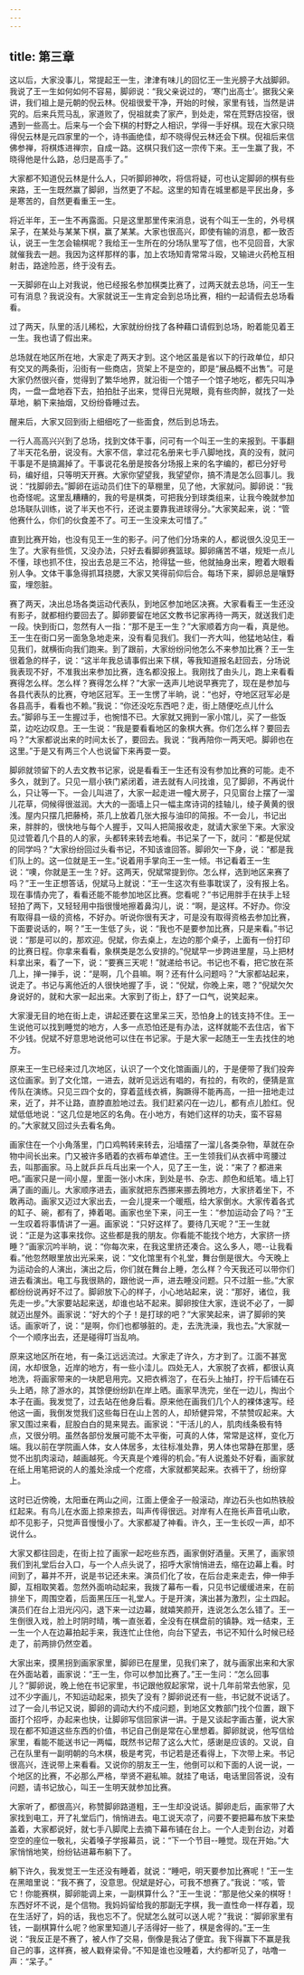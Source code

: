 ```yaml
---
---
---
```

title: 第三章
---



这以后，大家没事儿，常提起王一生，津津有味儿的回忆王一生光膀子大战脚卵。我说了王一生如何如何不容易，脚卵说：“我父亲说过的，‘寒门出高士’。据我父亲讲，我们祖上是元朝的倪云林。倪祖很爱干净，开始的时候，家里有钱，当然是讲究的。后来兵荒马乱，家道败了，倪祖就卖了家产，到处走，常在荒野店投宿，很遇到一些高士。后来与一个会下棋的村野之人相识，学得一手好棋。现在大家只晓得倪云林是元四家里的一个，诗书画绝佳，却不晓得倪云林还会下棋。倪祖后来信佛参禅，将棋炼进禅宗，自成一路。这棋只我们这一宗传下来。王一生赢了我，不晓得他是什么路，总归是高手了。”

大家都不知道倪云林是什么人，只听脚卵神吹，将信将疑，可也认定脚卵的棋有些来路，王一生既然赢了脚卵，当然更了不起。这里的知青在城里都是平民出身，多是寒苦的，自然更看重王一生。

将近半年，王一生不再露面。只是这里那里传来消息，说有个叫王一生的，外号棋呆子，在某处与某某下棋，赢了某某。大家也很高兴，即使有输的消息，都一致否认，说王一生怎会输棋呢？我给王一生所在的分场队里写了信，也不见回音，大家就催我去一趟。我因为这样那样的事，加上农场知青常常斗殴，又输进火药枪互相射击，路途险恶，终于没有去。

一天脚卵在山上对我说，他已经报名参加棋类比赛了，过两天就去总场，问王一生可有消息？我说没有。大家就说王一生肯定会到总场比赛，相约一起请假去总场看看。

过了两天，队里的活儿稀松，大家就纷纷找了各种藉口请假到总场，盼着能见着王一生。我也请了假出来。

总场就在地区所在地，大家走了两天才到。这个地区虽是省以下的行政单位，却只有交叉的两条街，沿街有一些商店，货架上不是空的，即是“展品概不出售”。可是大家仍然很兴奋，觉得到了繁华地界，就沿街一个馆子一个馆子地吃，都先只叫净肉，一盘一盘地吞下去，拍拍肚子出来，觉得日光晃眼，竟有些肉醉，就找了一处草地，躺下来抽烟，又纷纷昏睡过去。

醒来后，大家又回到街上细细吃了一些面食，然后到总场去。

一行人高高兴兴到了总场，找到文体干事，问可有一个叫王一生的来报到。干事翻了半天花名册，说没有。大家不信，拿过花名册来七手八脚地找，真的没有，就问干事是不是搞漏掉了。干事说花名册是按各分场报上来的名字编的，都已分好号码，编好组，只等明天开赛。大家你望望我，我望望你，搞不清是怎么回事儿。我说：“找脚卵去。”脚卵在运动员们住下的草棚里，见了他，大家就问。脚卵说：“我也奇怪呢。这里乱糟糟的，我的号是棋类，可把我分到球类组来，让我今晚就参加总场联队训练，说了半天也不行，还说主要靠我进球得分。”大家笑起来，说：“管他赛什么，你们的伙食差不了。可王一生没来太可惜了。”

直到比赛开始，也没有见王一生的影子。问了他们分场来的人，都说很久没见王一生了。大家有些慌，又没办法，只好去看脚卵赛篮球。脚卵痛苦不堪，规矩一点儿不懂，球也抓不住，投出去总是三不沾，抢得猛一些，他就抽身出来，瞪着大眼看别人争。文体干事急得抓耳挠腮，大家又笑得前仰后合。每场下来，脚卵总是嚷野蛮，埋怨脏。

赛了两天，决出总场各类运动代表队，到地区参加地区决赛。大家看看王一生还没有影子，就都相约要回去了。脚卵要留在地区文教书记家再待一两天，就送我们走一段。快到街口，忽然有人一指：“那不是王一生？”大家顺着方向一看，真是他。王一生在街口另一面急急地走来，没有看见我们。我们一齐大叫，他猛地站住，看见我们，就横街向我们跑来。到了跟前，大家纷纷问他怎么不来参加比赛？王一生很着急的样子，说：“这半年我总请事假出来下棋，等我知道报名赶回去，分场说我表现不好，不准我出来参加比赛，连名都没报上。我刚找了由头儿，跑上来看看赛得怎么样。怎么样？赛得怎么样？”大家一迭声儿地说早赛完了，现在是参加与各县代表队的比赛，夺地区冠军。王一生愣了半晌，说：“也好，夺地区冠军必是各县高手，看看也不赖。”我说：“你还没吃东西吧？走，街上随便吃点儿什么去。”脚卵与王一生握过手，也惋惜不已。大家就又拥到一家小馆儿，买了一些饭菜，边吃边叹息。王一生说：“我是要看看地区的象棋大赛。你们怎么样？要回去吗？”大家都说出来的时间太长了，要回去。我说：“我再陪你一两天吧。脚卵也在这里。”于是又有两三个人也说留下来再耍一耍。

脚卵就领留下的人去文教书记家，说是看看王一生还有没有参加比赛的可能。走不多久，就到了。只见一扇小铁门紧闭着，进去就有人问找谁，见了脚卵，不再说什么，只让等一下。一会儿叫进了，大家一起走进一幢大房子，只见窗台上摆了一溜儿花草，伺候得很滋润。大大的一面墙上只一幅主席诗词的挂轴儿，绫子黄黄的很浅。屋内只摆几把藤椅，茶几上放着几张大报与油印的简报。不一会儿，书记出来，胖胖的，很快地与每个人握手，又叫人把简报收走，就请大家坐下来。大家没见过管着几个县的人的家，头都转来转去地看。书记呆了一下，就问：“都是倪斌的同学吗？”大家纷纷回过头看书记，不知该谁回答。脚卵欠一下身，说：“都是我们队上的。这一位就是王一生。”说着用手掌向王一生一倾。书记看着王一生说：“噢，你就是王一生？好。这两天，倪斌常提到你。怎么样，选到地区来赛了吗？”王一生正想答话，倪斌马上就说：“王一生这次有些事耽误了，没有报上名。现在事情办完了，看看还能不能参加地区比赛。您看呢？”书记用胖手在扶手上轻轻拍了两下，又轻轻用中指很慢地擦着鼻沟儿，说：“啊，是这样。不好办。你没有取得县一级的资格，不好办。听说你很有天才，可是没有取得资格去参加比赛，下面要说话的，啊？”王一生低了头，说：“我也不是要参加比赛，只是来看。”书记说：“那是可以的，那欢迎。倪斌，你去桌上，左边的那个桌子，上面有一份打印的比赛日程。你拿来看看，象棋类是怎么安排的。”倪斌早一步跨进里屋，马上把材料拿出来，看了一下，说：“要赛三天呢！”就递给书记。书记也不看，把它放在茶几上，掸一掸手，说：“是啊，几个县嘛。啊？还有什么问题吗？”大家都站起来，说走了。书记与离他近的人很快地握了手，说：“倪斌，你晚上来，嗯？”倪斌欠欠身说好的，就和大家一起出来。大家到了街上，舒了一口气，说笑起来。

大家漫无目的地在街上走，讲起还要在这里呆三天，恐怕身上的钱支持不住。王一生说他可以找到睡觉的地方，人多一点恐怕还是有办法，这样就能不去住店，省下不少钱。倪斌不好意思地说他可以住在书记家。于是大家一起随王一生去找住的地方。

原来王一生已经来过几次地区，认识了一个文化馆画画儿的，于是便带了我们投奔这位画家。到了文化馆，一进去，就听见远远有唱的，有拉的，有吹的，便猜是宣传队在演练。只见三四个女的，穿着蓝线衣裤，胸蹶得不能再高，一扭一扭地走过来，近了，并不让路，直脖直脸地过去。我们赶紧闪在一边儿，都有点儿脸红。倪斌低低地说：“这几位是地区的名角。在小地方，有她们这样的功夫，蛮不容易的。”大家就又回过头去看名角。

画家住在一个小角落里，门口鸡鸭转来转去，沿墙摆了一溜儿各类杂物，草就在杂物中间长出来。门又被许多晒着的衣裤布单遮住。王一生领我们从衣裤中弯腰过去，叫那画家。马上就乒乒乓乓出来一个人，见了王一生，说：“来了？都进来吧。”画家只是一间小屋，里面一张小木床，到处是书、杂志、颜色和纸笔。墙上钉满了画的画儿。大家顺序进去，画家就把东西挪来挪去腾地方，大家挤着坐下，不敢再动。画家又迈过大家出去，一会儿提来一个暖瓶，给大家倒水。大家传着各式的缸子、碗，都有了，捧着喝。画家也坐下来，问王一生：“参加运动会了吗？”王一生叹着将事情讲了一遍。画家说：“只好这样了。要待几天呢？”王一生就说：“正是为这事来找你。这些都是我的朋友。你看能不能找个地方，大家挤一挤睡？”画家沉吟半晌，说：“你每次来，在我这里挤还凑合。这么多人，嗯--让我看看。”他忽然眼里放出光采来，说：“文化馆里有个礼堂，舞台倒是很大。今天晚上为运动会的人演出，演出之后，你们就在舞台上睡，怎么样？今天我还可以带你们进去看演出。电工与我很熟的，跟他说一声，进去睡没问题。只不过脏一些。”大家都纷纷说再好不过了。脚卵放下心的样子，小心地站起来，说：“那好，诸位，我先走一步。”大家要站起来送，却谁也站不起来。脚卵按住大家，连说不必了，一脚就迈出屋外。画家说：“好大的个子！是打球的吧？”大家笑起来，讲了脚卵的笑话。画家听了，说：“是啊，你们也都够脏的。走，去洗洗澡，我也去。”大家就一个一个顺序出去，还是碰得叮当乱响。

原来这地区所在地，有一条江远远流过。大家走了许久，方才到了。江面不甚宽阔，水却很急，近岸的地方，有一些小洼儿。四处无人，大家脱了衣裤，都很认真地洗，将画家带来的一块肥皂用完。又把衣裤泡了，在石头上抽打，拧干后铺在石头上晒，除了游水的，其馀便纷纷趴在岸上晒。画家早洗完，坐在一边儿，掏出个本子在画。我发觉了，过去站在他身后看。原来他在画我们几个人的裸体速写。经他这一画，我倒发觉我们这些每日在山上苦的人，却矫健异常，不禁赞叹起来。大家又围过来看，屁股白白的晃来晃去。画家说：“干活儿的人，肌肉线条极有特点，又很分明。虽然各部份发展可能不太平衡，可真的人体，常常是这样，变化万端。我以前在学院画人体，女人体居多，太往标准处靠，男人体也常静在那里，感觉不出肌肉滚动，越画越死。今天真是个难得的机会。”有人说羞处不好看，画家就在纸上用笔把说的人的羞处涂成一个疙瘩，大家就都笑起来。衣裤干了，纷纷穿上。

这时已近傍晚，太阳垂在两山之间，江面上便金子一般滚动，岸边石头也如热铁般红起来。有鸟儿在水面上掠来掠去，叫声传得很远。对岸有人在拖长声音吼山歌，却不见影子，只觉声音慢慢小了。大家都凝了神看。许久，王一生长叹一声，却不说什么。

大家又都往回走，在街上拉了画家一起吃些东西，画家倒好酒量。天黑了，画家领我们到礼堂后台入口，与一个人点头说了，招呼大家悄悄进去，缩在边幕上看。时间到了，幕并不开，说是书记还未来。演员们化了妆，在后台走来走去，伸一伸手脚，互相取笑着。忽然外面响动起来，我拨了幕布一看，只见书记缓缓进来，在前排坐下，周围空着，后面黑压压一礼堂人。于是开演，演出甚为激烈，尘土四起。演员们在台上泪光闪闪，退下来一过边幕，就嬉笑颜开，连说怎么怎么错了。王一生倒很入戏，脸上时阴时晴，嘴一直张着，全没有在棋盘前的镇静。戏一结束，王一生一个人在边幕拍起手来，我连忙止住他，向台下望去，书记不知什么时候已经走了，前两排仍然空着。

大家出来，摸黑拐到画家家里，脚卵已在屋里，见我们来了，就与画家出来和大家在外面站着，画家说：“王一生，你可以参加比赛了。”王一生问：“怎么回事儿？”脚卵说，晚上他在书记家里，书记跟他叙起家常，说十几年前常去他家，见过不少字画儿，不知运动起来，损失了没有？脚卵说还有一些，书记就不说话了。过了一会儿书记又说，脚卵的调动大约不成问题，到地区文教部门找个位置，跟下面打个招呼，办起来也快，让脚卵写信回家讲一讲。于是又谈起字画古董，说大家现在都不知道这些东西的价值，书记自己倒是常在心里想着。脚卵就说，他写信给家里，看能不能送书记一两幅，既然书记帮了这么大忙，感谢是应该的。又说，自己在队里有一副明朝的乌木棋，极是考究，书记若是还看得上，下次带上来。书记很高兴，连说带上来看看。又说你的朋友王一生，他倒可以和下面的人说一说，一个地区的比赛，不必那么严格，举贤不避私嘛。就挂了电话，电话里回答说，没有问题，请书记放心，叫王一生明天就参加比赛。

大家听了，都很高兴，称赞脚卵路道粗，王一生却没说话。脚卵走后，画家带了大家找到电工，开了礼堂后门，悄悄进去。电工说天凉了，问要不要把幕布放下来垫盖着，大家都说好，就七手八脚爬上去摘下幕布铺在台上。一个人走到台边，对着空空的座位一敬礼，尖着嗓子学报幕员，说：“下一个节目--睡觉。现在开始。”大家悄悄地笑，纷纷钻进幕布躺下了。

躺下许久，我发觉王一生还没有睡着，就说：“睡吧，明天要参加比赛呢！”王一生在黑暗里说：“我不赛了，没意思。倪斌是好心，可我不想赛了。”我说：“咳，管它！你能赛棋，脚卵能调上来，一副棋算什么？”王一生说：“那是他父亲的棋呀！东西好坏不说，是个信物。我妈妈留给我的那副无字棋，我一直性命一样存着，现在生活好了，妈的话，我也忘不了。倪斌怎么就可以送人呢？”我说：“脚卵家里有钱，一副棋算什么呢？他家里知道儿子活得好一些了，棋是舍得的。”王一生说：“我反正是不赛了，被人作了交易，倒像是我沾了便宜。我下得赢下不赢是我自己的事，这样赛，被人戳脊梁骨。”不知是谁也没睡着，大约都听见了，咕噜一声：“呆子。”

